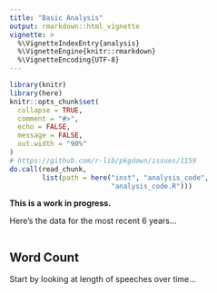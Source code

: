 ```yaml
---
title: "Basic Analysis"
output: rmarkdown::html_vignette
vignette: >
  %\VignetteIndexEntry{analysis}
  %\VignetteEngine{knitr::rmarkdown}
  %\VignetteEncoding{UTF-8}
---
```


```r
library(knitr)
library(here)
knitr::opts_chunk$set(
  collapse = TRUE,
  comment = "#>",
  echo = FALSE,
  message = FALSE,
  out.width = "90%"
)
# https://github.com/r-lib/pkgdown/issues/1159
do.call(read_chunk, 
        list(path = here("inst", "analysis_code",
                         "analysis_code.R")))
```

**This is a work in progress.**

Here's the data for the most recent 6 years...

```r
```

## Word Count

Start by looking at length of speeches over time...

```r
```

